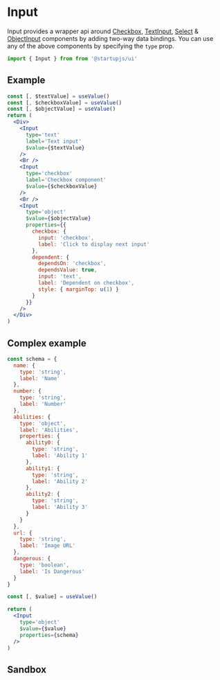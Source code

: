 
# Input

Input provides a wrapper api around [Checkbox](/docs/forms/Checkbox), [TextInput](/docs/forms/TextInput), [Select](/docs/forms/Select) & [ObjectInput](/docs/forms/ObjectInput) components by adding two-way data bindings. You can use any of the above components by specifying the `type` prop.

```jsx
import { Input } from from '@startupjs/ui'
```

## Example

```jsx example
const [, $textValue] = useValue()
const [, $checkboxValue] = useValue()
const [, $objectValue] = useValue()
return (
  <Div>
    <Input
      type='text'
      label='Text input'
      $value={$textValue}
    />
    <Br />
    <Input
      type='checkbox'
      label='Checkbox component'
      $value={$checkboxValue}
    />
    <Br />
    <Input
      type='object'
      $value={$objectValue}
      properties={{
        checkbox: {
          input: 'checkbox',
          label: 'Click to display next input'
        },
        dependent: {
          dependsOn: 'checkbox',
          dependsValue: true,
          input: 'text',
          label: 'Dependent on checkbox',
          style: { marginTop: u(1) }
        }
      }}
    />
  </Div>
)
```

## Complex example

```jsx example
const schema = {
  name: {
    type: 'string',
    label: 'Name'
  },
  number: {
    type: 'string',
    label: 'Number'
  },
  abilities: {
    type: 'object',
    label: 'Abilities',
    properties: {
      ability0: {
        type: 'string',
        label: 'Ability 1'
      },
      ability1: {
        type: 'string',
        label: 'Ability 2'
      },
      ability2: {
        type: 'string',
        label: 'Ability 3'
      }
    }
  },
  url: {
    type: 'string',
    label: 'Image URL'
  },
  dangerous: {
    type: 'boolean',
    label: 'Is Dangerous'
  }
}

const [, $value] = useValue()

return (
  <Input
    type='object'
    $value={$value}
    properties={schema}
  />
)
```

## Sandbox

<Sandbox Component={Input} />
